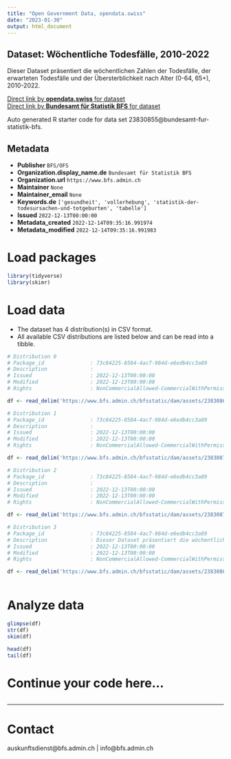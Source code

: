 ```yaml
---
title: "Open Government Data, opendata.swiss"
date: "2023-01-30"
output: html_document
---
```


## Dataset: Wöchentliche Todesfälle, 2010-2022

Dieser Dataset präsentiert die wöchentlichen Zahlen der Todesfälle, der erwarteten Todesfälle und der Übersterblichkeit nach Alter (0-64, 65+), 2010-2022.

[Direct link by **opendata.swiss** for dataset](https://opendata.swiss/de/dataset/wochentliche-todesfalle-2010-20222)<br>
[Direct link by **Bundesamt für Statistik BFS** for dataset](https://www.bfs.admin.ch/asset/de/ts-d-14.03.04.03-wr)

Auto generated R starter code for data set 23830855@bundesamt-fur-statistik-bfs.

## Metadata

- **Publisher** `BFS/OFS`
- **Organization.display_name.de** `Bundesamt für Statistik BFS`
- **Organization.url** `https://www.bfs.admin.ch`
- **Maintainer** `None`
- **Maintainer_email** `None`
- **Keywords.de** `['gesundheit', 'vollerhebung', 'statistik-der-todesursachen-und-totgeburten', 'tabelle']`
- **Issued** `2022-12-13T00:00:00`
- **Metadata_created** `2022-12-14T09:35:16.991974`
- **Metadata_modified** `2022-12-14T09:35:16.991983`


# Load packages

```r

library(tidyverse)
library(skimr)

```

# Load data

-   The dataset has 4 distribution(s) in CSV format.
-   All available CSV distributions are listed below and can be read into a tibble.

```r

# Distribution 0
# Package_id               : 73c84225-8584-4ac7-984d-e6edb4cc3a89
# Description              : 
# Issued                   : 2022-12-13T00:00:00
# Modified                 : 2022-12-13T00:00:00
# Rights                   : NonCommercialAllowed-CommercialWithPermission-ReferenceRequired

df <- read_delim('https://www.bfs.admin.ch/bfsstatic/dam/assets/23830867/master')

# Distribution 1
# Package_id               : 73c84225-8584-4ac7-984d-e6edb4cc3a89
# Description              : 
# Issued                   : 2022-12-13T00:00:00
# Modified                 : 2022-12-13T00:00:00
# Rights                   : NonCommercialAllowed-CommercialWithPermission-ReferenceRequired

df <- read_delim('https://www.bfs.admin.ch/bfsstatic/dam/assets/23830873/master')

# Distribution 2
# Package_id               : 73c84225-8584-4ac7-984d-e6edb4cc3a89
# Description              : 
# Issued                   : 2022-12-13T00:00:00
# Modified                 : 2022-12-13T00:00:00
# Rights                   : NonCommercialAllowed-CommercialWithPermission-ReferenceRequired

df <- read_delim('https://www.bfs.admin.ch/bfsstatic/dam/assets/23830878/master')

# Distribution 3
# Package_id               : 73c84225-8584-4ac7-984d-e6edb4cc3a89
# Description              : Dieser Dataset präsentiert die wöchentlichen Zahlen der Todesfälle, der erwarteten Todesfälle und der Übersterblichkeit nach Alter (0-64, 65+), 2010-2022.
# Issued                   : 2022-12-13T00:00:00
# Modified                 : 2022-12-13T00:00:00
# Rights                   : NonCommercialAllowed-CommercialWithPermission-ReferenceRequired

df <- read_delim('https://www.bfs.admin.ch/bfsstatic/dam/assets/23830861/master')



```

# Analyze data

```r

glimpse(df)
str(df)
skim(df)

head(df)
tail(df)

```

# Continue your code here...

```r

```

------------------------------------------------------------------------

# Contact

auskunftsdienst@bfs.admin.ch | info@bfs.admin.ch

